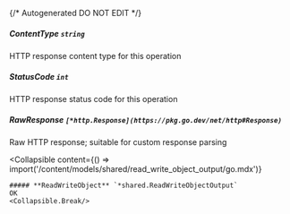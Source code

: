 {/* Autogenerated DO NOT EDIT  */}

##### **ContentType** `string`
HTTP response content type for this operation

##### **StatusCode** `int`
HTTP response status code for this operation

##### **RawResponse** `[*http.Response](https://pkg.go.dev/net/http#Response)`
Raw HTTP response; suitable for custom response parsing

<Collapsible
    content={() => import('/content/models/shared/read_write_object_output/go.mdx')}
>
    ##### **ReadWriteObject** `*shared.ReadWriteObjectOutput`
    OK
    <Collapsible.Break/>
</Collapsible>

